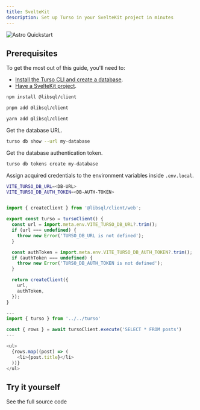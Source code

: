 ```yaml
---
title: SvelteKit
description: Set up Turso in your SvelteKit project in minutes
---
```


![Astro Quickstart](/images/guides/astro-banner.png)

## Prerequisites

To get the most out of this guide, you'll need to:

- [Install the Turso CLI and create a database].
- [Have a SvelteKit project].

<Steps>

<Step title="Install the libSQL JavaScript SDK">

<CodeGroup>

```bash npm
npm install @libsql/client
```

```bash pnpm
pnpm add @libsql/client
```

```bash yarn
yarn add @libsql/client
```

</CodeGroup>

</Step>

<Step title="Set up the database credentials.">

Get the database URL.

```bash
turso db show --url my-database
```
Get the database authentication token.

```bash
turso db tokens create my-database
```

Assign acquired credentials to the environment variables inside `.env.local`.

```bash
VITE_TURSO_DB_URL=<DB-URL>
VITE_TURSO_DB_AUTH_TOKEN=<DB-AUTH-TOKEN>
```
</Step>

<Step title="Initiate a LibSQL Client.">

```javascript src/turso.ts

import { createClient } from '@libsql/client/web';

export const turso = tursoClient() {
  const url = import.meta.env.VITE_TURSO_DB_URL?.trim();
  if (url === undefined) {
    throw new Error('TURSO_DB_URL is not defined');
  }

  const authToken = import.meta.env.VITE_TURSO_DB_AUTH_TOKEN?.trim();
  if (authToken === undefined) {
    throw new Error('TURSO_DB_AUTH_TOKEN is not defined');
  }

  return createClient({
    url,
    authToken,
  });
}
```
</Step>

<Step title="Fetch data from Turso.">

```javascript
---
import { turso } from '../../turso'

const { rows } = await tursoClient.execute('SELECT * FROM posts')
---

<ul>
  {rows.map((post) => (
    <li>{post.title}</li>
  ))}
</ul>
```
</Step>

</Steps>

## Try it yourself

<CardGroup cols={2}>
  <Card title="Astro SSR blog" icon="arrow-up-right-from-square" href="https://github.com/tursodatabase/examples/tree/master/app-at-the-polls">
    See the full source code
  </Card>
</CardGroup>


[Install the Turso CLI and create a database]: /cli/installation
[Have a SvelteKit project]: https://kit.svelte.dev/docs/creating-a-project

